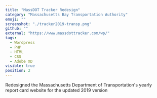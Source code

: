 ```yaml
---
title: "MassDOT Tracker Redesign"
category: "Massachusetts Bay Transportation Authority"
emoji: ""
screenshot: "./tracker2019-transp.png"
github: ""
external: "https://www.massdottracker.com/wp/"
tags:
  - Wordpress
  - PHP
  - HTML
  - CSS
  - Adobe XD
visible: true
position: 2
---
```


Redesigned the Massachusetts Department of Transportation's yearly report card website for the updated 2019 version